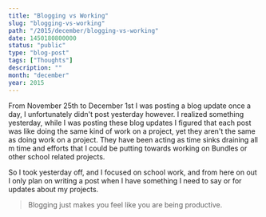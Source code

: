 ```yaml
---
title: "Blogging vs Working"
slug: "blogging-vs-working"
path: "/2015/december/blogging-vs-working"
date: 1450180800000
status: "public"
type: "blog-post"
tags: ["Thoughts"]
description: ""
month: "december"
year: 2015
---
```




From November 25th to December 1st I was posting a blog update once a day, I
unfortunately didn't post yesterday however. I realized something yesterday,
while I was posting these blog updates I figured that each post was like doing
the same kind of work on a project, yet they aren't the same as doing work on a
project. They have been acting as time sinks draining all m time and efforts
that I could be putting towards working on Bundles or other school related
projects.

So I took yesterday off, and I focused on school work, and from here on out I
only plan on writing a post when I have something I need to say or for updates
about my projects.

> Blogging just makes you feel like you are being productive.

